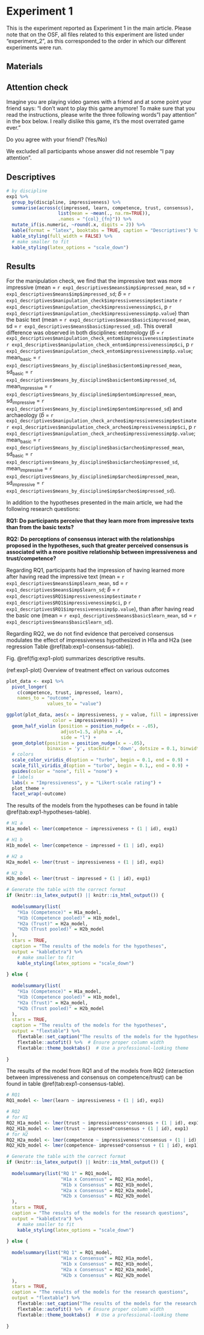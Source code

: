 # Experiment 1 {#exp1}

This is the experiment reported as Experiment 1 in the main article. Please note that on the OSF, all files related to this experiment are listed under "experiment_2", as this corresponded to the order in which our different experiments were run.

## Materials

\FloatBarrier

## Attention check

Imagine you are playing video games with a friend and at some point your friend says: “I don’t want to play this game anymore! To make sure that you read the instructions, please write the three following words "I pay attention" in the box below. I really dislike this game, it's the most overrated game ever.”

Do you agree with your friend? (Yes/No)

We excluded all participants whose answer did not resemble "I pay attention".

## Descriptives

```r
# by discipline
exp1 %>% 
  group_by(discipline, impressiveness) %>% 
  summarise(across(c(impressed, learn, competence, trust, consensus), 
                   list(mean = ~mean(., na.rm=TRUE)), 
                   .names = "{col}_{fn}")) %>%
  mutate_if(is.numeric, ~round(.x, digits = 2)) %>% 
  kable(format = "latex", booktabs = TRUE, caption = "Descriptives") %>%
  kable_styling(full_width = FALSE) %>%
  # make smaller to fit
  kable_styling(latex_options = "scale_down")
```

## Results

For the manipulation check, we find that the impressive text was more impressive (mean = `r exp1_descriptives$means$imp$impressed_mean`, sd = `r exp1_descriptives$means$imp$impressed_sd`; $\hat{b}$ = `r exp1_descriptives$manipulation_check$impressivenessimp$estimate` `r exp1_descriptives$manipulation_check$impressivenessimp$ci`, p `r exp1_descriptives$manipulation_check$impressivenessimp$p.value`) than the basic text (mean = `r exp1_descriptives$means$basic$impressed_mean`, sd = `r exp1_descriptives$means$basic$impressed_sd`). This overall difference was observed in both disciplines: entomology ($\hat{b}$ = `r exp1_descriptives$manipulation_check_entom$impressivenessimp$estimate` `r exp1_descriptives$manipulation_check_entom$impressivenessimp$ci`, p `r exp1_descriptives$manipulation_check_entom$impressivenessimp$p.value`; $\text{mean}_{\text{basic}}$ = `r exp1_descriptives$means_by_discipline$basic$entom$impressed_mean`, $\text{sd}_{\text{basic}}$ = `r exp1_descriptives$means_by_discipline$basic$entom$impressed_sd`, $\text{mean}_{\text{impressive}}$ = `r exp1_descriptives$means_by_discipline$imp$entom$impressed_mean`, $\text{sd}_{\text{impressive}}$ = `r exp1_descriptives$means_by_discipline$imp$entom$impressed_sd`) and archaeology ($\hat{b}$ = `r exp1_descriptives$manipulation_check_archeo$impressivenessimp$estimate` `r exp1_descriptives$manipulation_check_archeo$impressivenessimp$ci`, p `r exp1_descriptives$manipulation_check_archeo$impressivenessimp$p.value`; $\text{mean}_{\text{basic}}$ = `r exp1_descriptives$means_by_discipline$basic$archeo$impressed_mean`, $\text{sd}_{\text{basic}}$ = `r exp1_descriptives$means_by_discipline$basic$archeo$impressed_sd`, $\text{mean}_{\text{impressive}}$ = `r exp1_descriptives$means_by_discipline$imp$archeo$impressed_mean`, $\text{sd}_{\text{impressive}}$ = `r exp1_descriptives$means_by_discipline$imp$archeo$impressed_sd`).

In addition to the hypotheses presented in the main article, we had the following research questions: 

**RQ1: Do participants perceive that they learn more from impressive texts than from  the basic texts?**

**RQ2: Do perceptions of consensus interact with the relationships proposed in the hypotheses, such that greater perceived consensus is associated with a more positive relationship between impressiveness and trust/competence?**

Regarding RQ1, participants had the impression of having learned more after having read the impressive text (mean = `r exp1_descriptives$means$imp$learn_mean`, sd = `r exp1_descriptives$means$imp$learn_sd`; $\hat{b}$ = `r exp1_descriptives$RQ1$impressivenessimp$estimate` `r exp1_descriptives$RQ1$impressivenessimp$ci`, p `r exp1_descriptives$RQ1$impressivenessimp$p.value`), than after having read the basic one (mean = `r exp1_descriptives$means$basic$learn_mean`, sd = `r exp1_descriptives$means$basic$learn_sd`).

Regarding RQ2, we do not find evidence that perceived consensus modulates the effect of impressiveness hypothesized in H1a and H2a (see regression Table \@ref(tab:exp1-consensus-table)).

Fig. \@ref(fig:exp1-plot) summarizes descriptive results.

(ref:exp1-plot) Overview of treatment effect on various outcomes

```r
plot_data <- exp1 %>% 
  pivot_longer(
    c(competence, trust, impressed, learn),
    names_to = "outcome", 
               values_to = "value")

ggplot(plot_data, aes(x = impressiveness, y = value, fill = impressiveness, 
                 color = impressiveness)) +
  geom_half_violin (position = position_nudge(x = -.05), 
                    adjust=1.5, alpha = .4,
                    side = "l") +
  geom_dotplot(position = position_nudge(x = -.05),
               binaxis = 'y', stackdir = 'down', dotsize = 0.1, binwidth = 0.5) + 
  # colors 
  scale_color_viridis_d(option = "turbo", begin = 0.1, end = 0.9) +
  scale_fill_viridis_d(option = "turbo", begin = 0.1,, end = 0.9) +
  guides(color = "none", fill = "none") +
  # labels
  labs(x = "Impressiveness", y = "Likert-scale rating") +
  plot_theme +
  facet_wrap(~outcome)


```

The results of the models from the hypotheses can be found in table \@ref(tab:exp1-hypotheses-table).

```r
# H1 a
H1a_model <- lmer(competence ~ impressiveness + (1 | id), exp1)

# H1 b
H1b_model <- lmer(competence ~ impressed + (1 | id), exp1)

# H2 a
H2a_model <- lmer(trust ~ impressiveness + (1 | id), exp1)

# H2 b
H2b_model <- lmer(trust ~ impressed + (1 | id), exp1)

# Generate the table with the correct format
if (knitr::is_latex_output() || knitr::is_html_output()) {
  
  modelsummary(list(
    "H1a (Competence)" = H1a_model,
    "H1b (Competence pooled)" = H1b_model,
    "H2a (Trust)" = H2a_model,
    "H2b (Trust pooled)" = H2b_model
  ), 
  stars = TRUE, 
  caption = "The results of the models for the hypotheses",
  output = "kableExtra") %>%
    # make smaller to fit
    kable_styling(latex_options = "scale_down")
  
} else {
  
  modelsummary(list(
    "H1a (Competence)" = H1a_model,
    "H1b (Competence pooled)" = H1b_model,
    "H2a (Trust)" = H2a_model,
    "H2b (Trust pooled)" = H2b_model
  ), 
  stars = TRUE, 
  caption = "The results of the models for the hypotheses",
  output = "flextable") %>%
    flextable::set_caption("The results of the models for the hypotheses") %>%
    flextable::autofit() %>%  # Ensure proper column width
    flextable::theme_booktabs()  # Use a professional-looking theme
  
}
```

The results of the model from RQ1 and of the models from RQ2 (interaction between impressiveness and consensus on competence/trust) can be found in table \@ref(tab:exp1-consensus-table).

```r
# RQ1
RQ1_model <- lmer(learn ~ impressiveness + (1 | id), exp1)

# RQ2
# for H1
RQ2_H1a_model <- lmer(trust ~ impressiveness*consensus + (1 | id), exp1)
RQ2_H1b_model <- lmer(trust ~ impressed*consensus + (1 | id), exp1)
# for H2
RQ2_H2a_model <- lmer(competence ~ impressiveness*consensus + (1 | id), exp1)
RQ2_H2b_model <- lmer(competence~ impressed*consensus + (1 | id), exp1)

# Generate the table with the correct format
if (knitr::is_latex_output() || knitr::is_html_output()) {
  
  modelsummary(list("RQ 1" = RQ1_model,
                    "H1a x Consensus" = RQ2_H1a_model,
                    "H1b x Consensus" = RQ2_H1b_model,
                    "H2a x Consensus" = RQ2_H2a_model,
                    "H2b x Consensus" = RQ2_H2b_model
  ), 
  stars = TRUE, 
  caption = "The results of the models for the research questions",
  output = "kableExtra") %>%
    # make smaller to fit
    kable_styling(latex_options = "scale_down")
  
} else {
  
  modelsummary(list("RQ 1" = RQ1_model,
                    "H1a x Consensus" = RQ2_H1a_model,
                    "H1b x Consensus" = RQ2_H1b_model,
                    "H2a x Consensus" = RQ2_H2a_model,
                    "H2b x Consensus" = RQ2_H2b_model
  ), 
  stars = TRUE, 
  caption = "The results of the models for the research questions",
  output = "flextable") %>%
    flextable::set_caption("The results of the models for the research questions") %>%
    flextable::autofit() %>%  # Ensure proper column width
    flextable::theme_booktabs()  # Use a professional-looking theme
  
}

```
